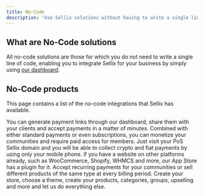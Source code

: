 ```yaml
---
title: No-Code
description: 'Use Sellix solutions without having to write a single line of code'
---
```


## What are No-Code solutions

All no-code solutions are those for which you do not need to write a single line of code, enabling you to integrate Sellix for your business by simply using [our dashboard](https://dashboard.sellix.io).

## No-Code products

This page contains a list of the no-code integrations that Sellix has available.

<CardGroup cols={2}>
  <Card
    title="Links"
    icon="link"
    href="/products/links"
  >
    You can generate payment links through our dashboard, share them with your clients and accept payments in a matter of minutes.
  </Card>
  <Card
    title="Communities"
    icon="discord"
    href="/products/communities"
  >
    Combined with either standard payments or even subscriptions, you can monetize your communities and require paid access for members.
  </Card>
  <Card
    title="Point of Sale"
    icon="cash-register"
    href="/products/pos"
  >
    Just visit your PoS Sellix domain and you will be able to collect crypto and fiat payments by using only your mobile phone.
  </Card>
  <Card
    title="Plugins"
    icon="puzzle-piece-simple"
    href="/products/plugins"
  >
    If you have a website on other platforms already, such as WooCommerce, Shopify, WHMCS and more, our App Store has a plugin for it.
  </Card>
  <Card
    title="Subscriptions"
    icon="arrow-progress"
    href="/products/subscriptions"
  >
    Accept recurring payments for your communities or sell different products of the same type at every billing period.
  </Card>
  <Card
    title="Commerce"
    icon="cart-shopping"
    href="/products/commerce"
  >
    Create your store, choose a theme, create your products, categories, groups, upselling and more and let us do everything else.
  </Card>
</CardGroup>